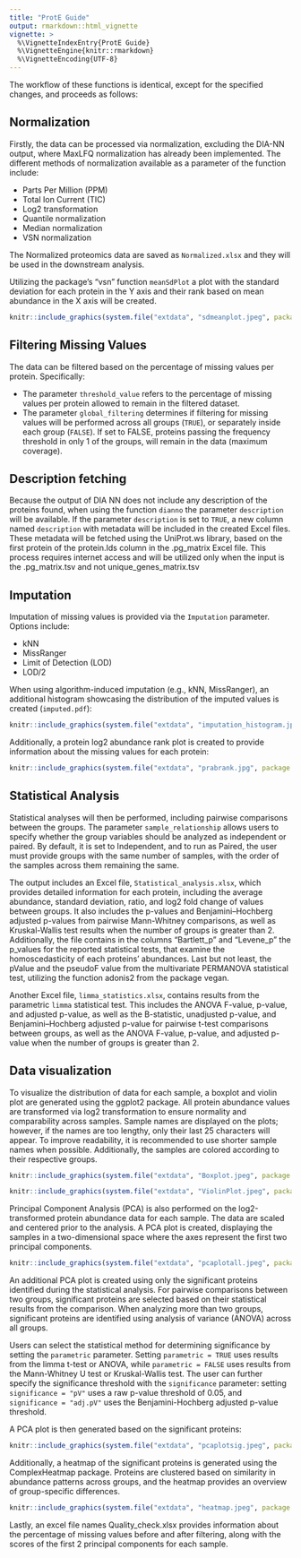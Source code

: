 ```yaml
---
title: "ProtE Guide"
output: rmarkdown::html_vignette
vignette: >
  %\VignetteIndexEntry{ProtE Guide}
  %\VignetteEngine{knitr::rmarkdown}
  %\VignetteEncoding{UTF-8}
---
```



 
 

The workflow of these functions is identical, except for the specified changes, and proceeds as follows:


## Normalization

Firstly, the data can be processed via normalization, excluding the DIA-NN output, where MaxLFQ normalization has already been implemented. The different methods of normalization available as a parameter of the function include:

- Parts Per Million (PPM)
- Total Ion Current (TIC)
- Log2 transformation
- Quantile normalization
- Median normalization
- VSN normalization

The Normalized proteomics data are saved as `Normalized.xlsx` and they will be used in the downstream analysis.

Utilizing the package's "vsn" function `meanSdPlot` a plot with the standard deviation for each protein in the Y axis and their rank based on mean abundance in the X axis will be created.


```r
knitr::include_graphics(system.file("extdata", "sdmeanplot.jpeg", package = "ProtE"))
```




## Filtering Missing Values

The data can be filtered based on the percentage of missing values per protein. Specifically:

- The parameter `threshold_value` refers to the percentage of missing values per protein allowed to remain in the filtered dataset.
- The parameter `global_filtering` determines if filtering for missing values will be performed across all groups (`TRUE`), or separately inside each group (`FALSE`). If set to FALSE, proteins passing the frequency threshold in only 1 of the groups, will remain in the data (maximum coverage).

## Description fetching
Because the output of DIA NN does not include any description of the proteins found, when using the function `dianno` the parameter `description` will be available. 
If the parameter `description` is set to `TRUE`, a new column named `description` with metadata will be included in the created Excel files. These metadata will be fetched using the UniProt.ws library, based on the first protein of the protein.Ids column in the .pg_matrix Excel file. This process requires internet access and will be utilized only when the input is the .pg_matrix.tsv and not unique_genes_matrix.tsv


## Imputation

Imputation of missing values is provided via the `Imputation` parameter. Options include:

- kNN
- MissRanger
- Limit of Detection (LOD)
- LOD/2

When using algorithm-induced imputation (e.g., kNN, MissRanger), an additional histogram showcasing the distribution of the imputed values is created (`imputed.pdf`):



```r
knitr::include_graphics(system.file("extdata", "imputation_histogram.jpeg", package = "ProtE"))
```




Additionally, a protein log2 abundance rank plot is created to provide information about the missing values for each protein:

```r
knitr::include_graphics(system.file("extdata", "prabrank.jpg", package = "ProtE"))
```




## Statistical Analysis


Statistical analyses will then be performed, including pairwise comparisons between the groups. The parameter `sample_relationship` allows users to specify whether the group variables should be analyzed as independent or paired. By default, it is set to Independent, and to run as Paired, the user must provide groups with the same number of samples, with the order of the samples across them remaining the same.


The output includes an Excel file, `Statistical_analysis.xlsx`, which provides detailed information for each protein, including the average abundance, standard deviation, ratio, and log2 fold change of values between groups. It also includes the p-values and Benjamini–Hochberg adjusted p-values from pairwise Mann-Whitney comparisons, as well as Kruskal-Wallis test results when the number of groups is greater than 2. Additionally, the file contains in the columns "Bartlett_p" and "Levene_p" the p_values for the reported statistical tests, that examine the homoscedasticity of each proteins' abundances. Last but not least, the pValue and the pseudoF value from the multivariate PERMANOVA statistical test, utilizing the function adonis2 from the package vegan. 


Another Excel file, `limma_statistics.xlsx`, contains results from the parametric `limma` statistical test. This includes the ANOVA F-value, p-value, and adjusted p-value, as well as the B-statistic, unadjusted p-value, and Benjamini–Hochberg adjusted p-value for pairwise t-test comparisons between groups, as well as the ANOVA F-value, p-value, and adjusted p-value when the number of groups is greater than 2.

## Data visualization 

To visualize the distribution of data for each sample, a boxplot and violin plot are generated using the ggplot2 package. All protein abundance values are transformed via log2 transformation to ensure normality and comparability across samples. Sample names are displayed on the plots; however, if the names are too lengthy, only their last 25 characters will appear. To improve readability, it is recommended to use shorter sample names when possible. Additionally, the samples are colored according to their respective groups.


```r
knitr::include_graphics(system.file("extdata", "Boxplot.jpeg", package = "ProtE"))
```




```r
knitr::include_graphics(system.file("extdata", "ViolinPlot.jpeg", package = "ProtE"))
```



Principal Component Analysis (PCA) is also performed on the log2-transformed protein abundance data for each sample. The data are scaled and centered prior to the analysis. A PCA plot is created, displaying the samples in a two-dimensional space where the axes represent the first two principal components.



```r
knitr::include_graphics(system.file("extdata", "pcaplotall.jpeg", package = "ProtE"))
```



An additional PCA plot is created using only the significant proteins identified during the statistical analysis. For pairwise comparisons between two groups, significant proteins are selected based on their statistical results from the comparison. When analyzing more than two groups, significant proteins are identified using analysis of variance (ANOVA) across all groups.

Users can select the statistical method for determining significance by setting the `parametric` parameter. Setting `parametric = TRUE` uses results from the limma t-test or ANOVA, while `parametric = FALSE` uses results from the Mann-Whitney U test or Kruskal-Wallis test. The user can further specify the significance threshold with the `significance` parameter: setting `significance = "pV"` uses a raw p-value threshold of 0.05, and `significance = "adj.pV"` uses the Benjamini-Hochberg adjusted p-value threshold.

A PCA plot is then generated based on the significant proteins:

```r
knitr::include_graphics(system.file("extdata", "pcaplotsig.jpeg", package = "ProtE"))
```



Additionally, a heatmap of the significant proteins is generated using the ComplexHeatmap package. Proteins are clustered based on similarity in abundance patterns across groups, and the heatmap provides an overview of group-specific differences.

```r
knitr::include_graphics(system.file("extdata", "heatmap.jpeg", package = "ProtE"))
```



Lastly, an excel file names Quality_check.xlsx provides information about the percentage of missing values  before and after filtering, along with the scores of the first 2 principal components for each sample. 

